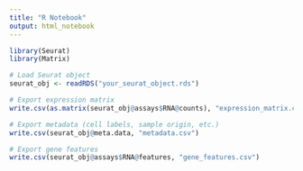```yaml
---
title: "R Notebook"
output: html_notebook
---
```



```r
library(Seurat)
library(Matrix)

# Load Seurat object
seurat_obj <- readRDS("your_seurat_object.rds")

# Export expression matrix
write.csv(as.matrix(seurat_obj@assays$RNA@counts), "expression_matrix.csv")

# Export metadata (cell labels, sample origin, etc.)
write.csv(seurat_obj@meta.data, "metadata.csv")

# Export gene features
write.csv(seurat_obj@assays$RNA@features, "gene_features.csv")
```

